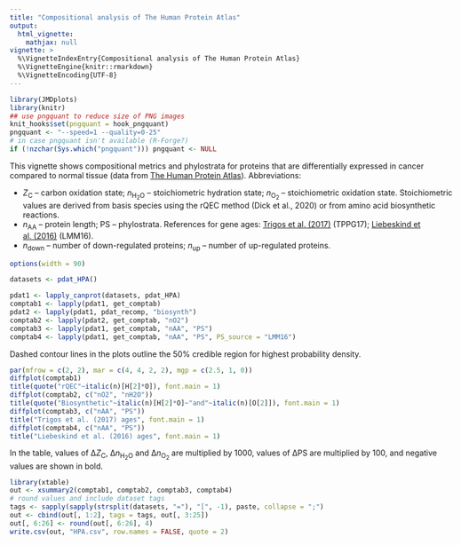```yaml
---
title: "Compositional analysis of The Human Protein Atlas"
output:
  html_vignette:
    mathjax: null
vignette: >
  %\VignetteIndexEntry{Compositional analysis of The Human Protein Atlas}
  %\VignetteEngine{knitr::rmarkdown}
  %\VignetteEncoding{UTF-8}
---
```


```r
library(JMDplots)
library(knitr)
## use pngquant to reduce size of PNG images
knit_hooks$set(pngquant = hook_pngquant)
pngquant <- "--speed=1 --quality=0-25"
# in case pngquant isn't available (R-Forge?)
if (!nzchar(Sys.which("pngquant"))) pngquant <- NULL 
```

This vignette shows compositional metrics and phylostrata for proteins that are differentially expressed in cancer compared to normal tissue (data from [The Human Protein Atlas](https://www.proteinatlas.org)).
Abbreviations:

  * <i>Z</i><sub>C</sub> &ndash; carbon oxidation state; <i>n</i><sub>H<sub>2</sub>O</sub> &ndash; stoichiometric hydration state; <i>n</i><sub>O<sub>2</sub></sub> &ndash; stoichiometric oxidation state. Stoichiometric values are derived from basis species using the rQEC method (Dick et al., 2020) or from amino acid biosynthetic reactions.
  * <i>n</i><sub>AA</sub> &ndash; protein length; PS &ndash; phylostrata. References for gene ages: [Trigos et al. (2017)](https://doi.org/10.1073/pnas.1617743114) (TPPG17); [Liebeskind et al. (2016)](https://doi.org/10.1093/gbe/evw113) (LMM16).
  * <i>n</i><sub>down</sub> &ndash; number of down-regulated proteins; <i>n</i><sub>up</sub> &ndash; number of up-regulated proteins.

```r
options(width = 90)
```

<style type="text/css">
body {
  max-width: 800px;
  margin-left: auto;
  margin-right: auto;
}
</style>

```r
datasets <- pdat_HPA()
```

```r
pdat1 <- lapply_canprot(datasets, pdat_HPA)
comptab1 <- lapply(pdat1, get_comptab)
pdat2 <- lapply(pdat1, pdat_recomp, "biosynth")
comptab2 <- lapply(pdat2, get_comptab, "nO2")
comptab3 <- lapply(pdat1, get_comptab, "nAA", "PS")
comptab4 <- lapply(pdat1, get_comptab, "nAA", "PS", PS_source = "LMM16")
```

Dashed contour lines in the plots outline the 50% credible region for highest probability density.

```r
par(mfrow = c(2, 2), mar = c(4, 4, 2, 2), mgp = c(2.5, 1, 0))
diffplot(comptab1)
title(quote("rQEC"~italic(n)[H[2]*O]), font.main = 1)
diffplot(comptab2, c("nO2", "nH2O"))
title(quote("Biosynthetic"~italic(n)[H[2]*O]~"and"~italic(n)[O[2]]), font.main = 1)
diffplot(comptab3, c("nAA", "PS"))
title("Trigos et al. (2017) ages", font.main = 1)
diffplot(comptab4, c("nAA", "PS"))
title("Liebeskind et al. (2016) ages", font.main = 1)
```

In the table, values of &Delta;<i>Z</i><sub>C</sub>, &Delta;<i>n</i><sub>H<sub>2</sub>O</sub> and &Delta;<i>n</i><sub>O<sub>2</sub></sub> are multiplied by 1000, values of &Delta;PS are multiplied by 100, and negative values are shown in bold.

```r
library(xtable)
out <- xsummary2(comptab1, comptab2, comptab3, comptab4)
# round values and include dataset tags
tags <- sapply(sapply(strsplit(datasets, "="), "[", -1), paste, collapse = ";")
out <- cbind(out[, 1:2], tags = tags, out[, 3:25])
out[, 6:26] <- round(out[, 6:26], 4)
write.csv(out, "HPA.csv", row.names = FALSE, quote = 2)
```
